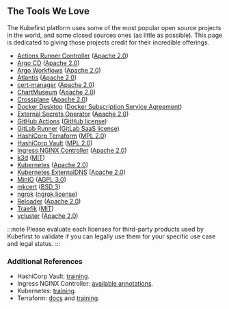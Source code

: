 ## The Tools We Love

The Kubefirst platform uses some of the most popular open source projects in the world, and some closed sources ones (as little as possible). This page is dedicated to giving those projects credit for their incredible offerings.

- [Actions Runner Controller](https://github.com/actions/actions-runner-controller) ([Apache 2.0](https://github.com/external-secrets/external-secrets/blob/main/LICENSE))
- [Argo CD](https://github.com/argoproj/argo-cd) ([Apache 2.0](https://github.com/argoproj/argo-cd/blob/master/LICENSE))
- [Argo Workflows](https://github.com/argoproj/argo-workflows) ([Apache 2.0](https://github.com/argoproj/argo-workflows/blob/master/LICENSE))
- [Atlantis](https://github.com/runatlantis/atlantis) ([Apache 2.0](https://github.com/runatlantis/atlantis/blob/main/LICENSE))
- [cert-manager](https://github.com/cert-manager/cert-manager) ([Apache 2.0](https://github.com/cert-manager/cert-manager/blob/master/LICENSE))
- [ChartMuseum](https://github.com/helm/chartmuseum) ([Apache 2.0](https://github.com/helm/chartmuseum/blob/main/LICENSE))
- [Crossplane](https://github.com/crossplane/crossplane) ([Apache 2.0](https://github.com/crossplane/crossplane/blob/master/LICENSE))
- [Docker Desktop](https://www.docker.com/products/docker-desktop/) ([Docker Subscription Service Agreement](https://docs.docker.com/subscription/desktop-license/))
- [External Secrets Operator](https://github.com/external-secrets/external-secrets) ([Apache 2.0](https://github.com/external-secrets/external-secrets/blob/main/LICENSE))
- [GitHub Actions](https://github.com/features/actions) ([GitHub license](https://github.com/pricing))
- [GitLab Runner](https://docs.gitlab.com/runner) ([GitLab SaaS license](https://about.gitlab.com/pricing/))
- [HashiCorp Terraform](https://github.com/hashicorp/terraform) ([MPL 2.0](https://github.com/hashicorp/terraform/blob/v1.3.8/LICENSE))
- [HashiCorp Vault](https://www.vaultproject.io) ([MPL 2.0](https://github.com/hashicorp/vault/blob/v1.11.3/LICENSE))
- [Ingress NGINX Controller](https://github.com/kubernetes/ingress-nginx/) ([Apache 2.0](https://github.com/kubernetes/ingress-nginx/blob/main/LICENSE))
- [k3d](https://github.com/k3d-io/k3d) ([MIT](https://github.com/k3d-io/k3d/blob/main/LICENSE))
- [Kubernetes](https://github.com/kubernetes/kubernetes) ([Apache 2.0](https://github.com/kubernetes/kubernetes/blob/master/LICENSE))
- [Kubernetes ExternalDNS](https://github.com/kubernetes-sigs/external-dns) ([Apache 2.0](https://github.com/kubernetes-sigs/external-dns/blob/master/LICENSE))
- [MinIO](https://github.com/minio/minio) ([AGPL 3.0](https://github.com/minio/minio/blob/master/LICENSE))
- [mkcert](https://github.com/FiloSottile/mkcert) ([BSD 3](https://github.com/FiloSottile/mkcert/blob/master/LICENSE))
- [ngrok](https://ngrok.com) ([ngrok license](https://ngrok.com/pricing))
- [Reloader](https://github.com/stakater/Reloader) ([Apache 2.0](https://github.com/stakater/Reloader/blob/master/LICENSE))
- [Traefik](https://github.com/traefik/traefik) ([MIT](https://github.com/traefik/traefik/blob/master/LICENSE.md))
- [vcluster](https://github.com/loft-sh/vcluster) ([Apache 2.0](https://github.com/loft-sh/vcluster/blob/main/LICENSE))

:::note
Please evaluate each licenses for third-party products used by Kubefirst to validate if you can legally use them for your specific use case and legal status.
:::

### Additional References

- HashiCorp Vault: [training](https://learn.hashicorp.com/vault).
- Ingress NGINX Controller: [available annotations](https://kubernetes.github.io/ingress-nginx/user-guide/nginx-configuration/annotations/).
- Kubernetes: [training](https://kubernetes.io/training/).
- Terraform: [docs](https://www.terraform.io/docs/index.html) and [training](https://learn.hashicorp.com/terraform).
